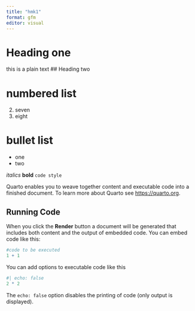 ---
title: "hmk1"
format: gfm
editor: visual
---

# Heading one

this is a plain text \## Heading two

# numbered list

2.  seven
3.  eight

# bullet list

-   one
-   two

*italics* **bold** `code style`

Quarto enables you to weave together content and executable code into a finished document. To learn more about Quarto see <https://quarto.org>.

## Running Code

When you click the **Render** button a document will be generated that includes both content and the output of embedded code. You can embed code like this:

```{r}
#code to be executed
1 + 1
```

You can add options to executable code like this

```{r}
#| echo: false
2 * 2
```

The `echo: false` option disables the printing of code (only output is displayed).
